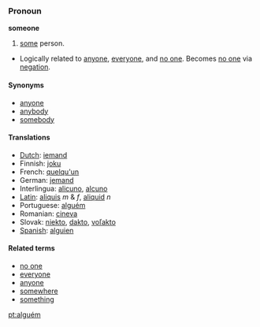 === Pronoun ===
'''someone'''

#[[some]] person.
*Logically related to [[anyone]], [[everyone]], and [[no one]].  Becomes [[no one]] via [[negation]].

==== Synonyms ====
* [[anyone]]
* [[anybody]]
* [[somebody]]

==== Translations ====
*[[Dutch]]: [[iemand]]
*Finnish: [[joku]]
*French: [[quelqu'un]]
*German: [[jemand]]
*Interlingua: [[alicuno]], [[alcuno]]
*[[Latin]]: [[aliquis]] ''m'' & ''f'', [[aliquid]] ''n''
*Portuguese: [[:pt:alguém|alguém]]
*Romanian: [[cineva]]
*Slovak: [[niekto#Slovak|niekto]], [[dakto#Slovak|dakto]], [[voľakto]]
*[[Spanish]]: [[alguien]]

====Related terms====
*[[no one]]
*[[everyone]]
*[[anyone]]
*[[somewhere]]
*[[something]]

[[pt:alguém]]